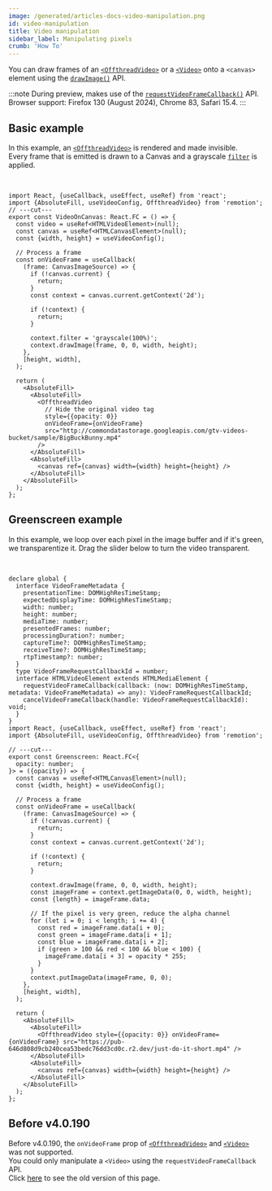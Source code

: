 ```yaml
---
image: /generated/articles-docs-video-manipulation.png
id: video-manipulation
title: Video manipulation
sidebar_label: Manipulating pixels
crumb: 'How To'
---
```



You can draw frames of an [`<OffthreadVideo>`](/docs/offthreadvideo) or a [`<Video>`](/docs/video) onto a `<canvas>` element using the [`drawImage()`](https://developer.mozilla.org/en-US/docs/Web/API/CanvasRenderingContext2D/drawImage) API.

:::note
During preview, makes use of the [`requestVideoFrameCallback()`](https://developer.mozilla.org/en-US/docs/Web/API/HTMLVideoElement/requestVideoFrameCallback) API.  
Browser support: Firefox 130 (August 2024), Chrome 83, Safari 15.4.
:::

## Basic example

In this example, an [`<OffthreadVideo>`](/docs/offthreadvideo) is rendered and made invisible.  
Every frame that is emitted is drawn to a Canvas and a grayscale [`filter`](https://developer.mozilla.org/en-US/docs/Web/API/CanvasRenderingContext2D/filter) is applied.

<VideoCanvasExamples type="base" />
<br />

```tsx twoslash
import React, {useCallback, useEffect, useRef} from 'react';
import {AbsoluteFill, useVideoConfig, OffthreadVideo} from 'remotion';
// ---cut---
export const VideoOnCanvas: React.FC = () => {
  const video = useRef<HTMLVideoElement>(null);
  const canvas = useRef<HTMLCanvasElement>(null);
  const {width, height} = useVideoConfig();

  // Process a frame
  const onVideoFrame = useCallback(
    (frame: CanvasImageSource) => {
      if (!canvas.current) {
        return;
      }
      const context = canvas.current.getContext('2d');

      if (!context) {
        return;
      }

      context.filter = 'grayscale(100%)';
      context.drawImage(frame, 0, 0, width, height);
    },
    [height, width],
  );

  return (
    <AbsoluteFill>
      <AbsoluteFill>
        <OffthreadVideo
          // Hide the original video tag
          style={{opacity: 0}}
          onVideoFrame={onVideoFrame}
          src="http://commondatastorage.googleapis.com/gtv-videos-bucket/sample/BigBuckBunny.mp4"
        />
      </AbsoluteFill>
      <AbsoluteFill>
        <canvas ref={canvas} width={width} height={height} />
      </AbsoluteFill>
    </AbsoluteFill>
  );
};
```

## Greenscreen example

In this example, we loop over each pixel in the image buffer and if it's green, we transparentize it. Drag the slider below to turn the video transparent.

<VideoCanvasExamples type="greenscreen" />
<br />

```tsx twoslash
declare global {
  interface VideoFrameMetadata {
    presentationTime: DOMHighResTimeStamp;
    expectedDisplayTime: DOMHighResTimeStamp;
    width: number;
    height: number;
    mediaTime: number;
    presentedFrames: number;
    processingDuration?: number;
    captureTime?: DOMHighResTimeStamp;
    receiveTime?: DOMHighResTimeStamp;
    rtpTimestamp?: number;
  }
  type VideoFrameRequestCallbackId = number;
  interface HTMLVideoElement extends HTMLMediaElement {
    requestVideoFrameCallback(callback: (now: DOMHighResTimeStamp, metadata: VideoFrameMetadata) => any): VideoFrameRequestCallbackId;
    cancelVideoFrameCallback(handle: VideoFrameRequestCallbackId): void;
  }
}
import React, {useCallback, useEffect, useRef} from 'react';
import {AbsoluteFill, useVideoConfig, OffthreadVideo} from 'remotion';

// ---cut---
export const Greenscreen: React.FC<{
  opacity: number;
}> = ({opacity}) => {
  const canvas = useRef<HTMLCanvasElement>(null);
  const {width, height} = useVideoConfig();

  // Process a frame
  const onVideoFrame = useCallback(
    (frame: CanvasImageSource) => {
      if (!canvas.current) {
        return;
      }
      const context = canvas.current.getContext('2d');

      if (!context) {
        return;
      }

      context.drawImage(frame, 0, 0, width, height);
      const imageFrame = context.getImageData(0, 0, width, height);
      const {length} = imageFrame.data;

      // If the pixel is very green, reduce the alpha channel
      for (let i = 0; i < length; i += 4) {
        const red = imageFrame.data[i + 0];
        const green = imageFrame.data[i + 1];
        const blue = imageFrame.data[i + 2];
        if (green > 100 && red < 100 && blue < 100) {
          imageFrame.data[i + 3] = opacity * 255;
        }
      }
      context.putImageData(imageFrame, 0, 0);
    },
    [height, width],
  );

  return (
    <AbsoluteFill>
      <AbsoluteFill>
        <OffthreadVideo style={{opacity: 0}} onVideoFrame={onVideoFrame} src="https://pub-646d808d9cb240cea53bedc76dd3cd0c.r2.dev/just-do-it-short.mp4" />
      </AbsoluteFill>
      <AbsoluteFill>
        <canvas ref={canvas} width={width} height={height} />
      </AbsoluteFill>
    </AbsoluteFill>
  );
};
```

## Before v4.0.190

Before v4.0.190, the `onVideoFrame` prop of [`<OffthreadVideo>`](/docs/offthreadvideo) and [`<Video>`](/docs/video) was not supported.  
You could only manipulate a `<Video>` using the `requestVideoFrameCallback` API.  
Click [here](https://github.com/remotion-dev/remotion/blob/b966d0e99cfb91478ca697675f822284da1f9055/packages/docs/docs/video-manipulation.mdx) to see the old version of this page.
